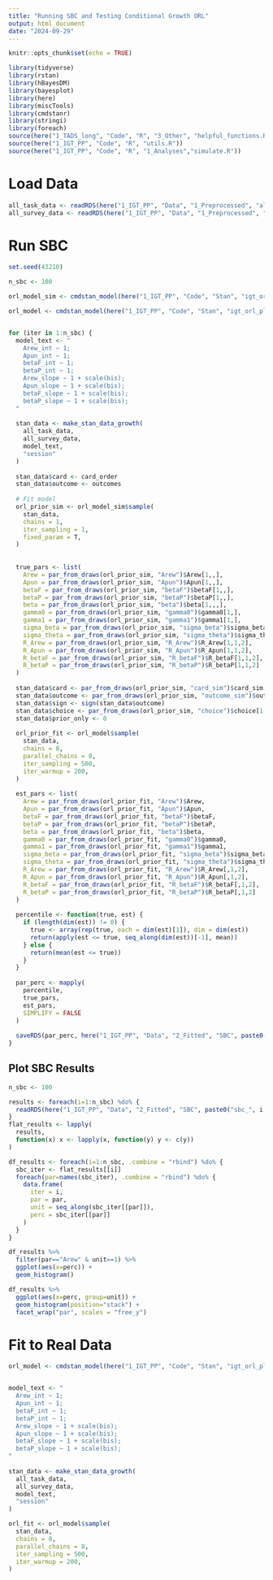 ```yaml
---
title: "Running SBC and Testing Conditional Growth ORL"
output: html_document
date: "2024-09-29"
---
```


```r
knitr::opts_chunk$set(echo = TRUE)

library(tidyverse)
library(rstan)
library(hBayesDM)
library(bayesplot)
library(here)
library(miscTools)
library(cmdstanr)
library(stringi)
library(foreach)
source(here("1_TADS_long", "Code", "R", "3_Other", "helpful_functions.R"))
source(here("1_IGT_PP", "Code", "R", "utils.R"))
source(here("1_IGT_PP", "Code", "R", "1_Analyses","simulate.R"))
```


# Load Data
```r
all_task_data <- readRDS(here("1_IGT_PP", "Data", "1_Preprocessed", "all_task_data.rds"))
all_survey_data <- readRDS(here("1_IGT_PP", "Data", "1_Preprocessed", "all_survey_data.rds"))
```


# Run SBC
```r
set.seed(43210)

n_sbc <- 100

orl_model_sim <- cmdstan_model(here("1_IGT_PP", "Code", "Stan", "igt_orl_playpass_conditional_growth_sbc.stan"))

orl_model <- cmdstan_model(here("1_IGT_PP", "Code", "Stan", "igt_orl_playpass_conditional_growth.stan"))


for (iter in 1:n_sbc) {
  model_text <- "
    Arew_int ~ 1;
    Apun_int ~ 1;
    betaF_int ~ 1;
    betaP_int ~ 1;
    Arew_slope ~ 1 + scale(bis);
    Apun_slope ~ 1 + scale(bis);
    betaF_slope ~ 1 + scale(bis);
    betaP_slope ~ 1 + scale(bis);
  "
  
  stan_data <- make_stan_data_growth(
    all_task_data, 
    all_survey_data,
    model_text,
    "session"
  )
  
  stan_data$card <- card_order
  stan_data$outcome <- outcomes
  
  # Fit model
  orl_prior_sim <- orl_model_sim$sample(
    stan_data, 
    chains = 1,
    iter_sampling = 1,
    fixed_param = T,
  ) 
  
  
  true_pars <- list(
    Arew = par_from_draws(orl_prior_sim, "Arew")$Arew[1,,],
    Apun = par_from_draws(orl_prior_sim, "Apun")$Apun[1,,],
    betaF = par_from_draws(orl_prior_sim, "betaF")$betaF[1,,],
    betaP = par_from_draws(orl_prior_sim, "betaP")$betaP[1,,], 
    beta = par_from_draws(orl_prior_sim, "beta")$beta[1,,,], 
    gamma0 = par_from_draws(orl_prior_sim, "gamma0")$gamma0[1,],
    gamma1 = par_from_draws(orl_prior_sim, "gamma1")$gamma1[1,],
    sigma_beta = par_from_draws(orl_prior_sim, "sigma_beta")$sigma_beta[1,,],
    sigma_theta = par_from_draws(orl_prior_sim, "sigma_theta")$sigma_theta[1,],
    R_Arew = par_from_draws(orl_prior_sim, "R_Arew")$R_Arew[1,1,2],
    R_Apun = par_from_draws(orl_prior_sim, "R_Apun")$R_Apun[1,1,2],
    R_betaF = par_from_draws(orl_prior_sim, "R_betaF")$R_betaF[1,1,2],
    R_betaP = par_from_draws(orl_prior_sim, "R_betaP")$R_betaP[1,1,2]
  )
  
  stan_data$card <- par_from_draws(orl_prior_sim, "card_sim")$card_sim[1,,]
  stan_data$outcome <- par_from_draws(orl_prior_sim, "outcome_sim")$outcome_sim[1,,]
  stan_data$sign <- sign(stan_data$outcome)
  stan_data$choice <- par_from_draws(orl_prior_sim, "choice")$choice[1,,]
  stan_data$prior_only <- 0
  
  orl_prior_fit <- orl_model$sample(
    stan_data, 
    chains = 8,
    parallel_chains = 8,
    iter_sampling = 500,
    iter_warmup = 200,
  ) 
  
  est_pars <- list(
    Arew = par_from_draws(orl_prior_fit, "Arew")$Arew,
    Apun = par_from_draws(orl_prior_fit, "Apun")$Apun,
    betaF = par_from_draws(orl_prior_fit, "betaF")$betaF,
    betaP = par_from_draws(orl_prior_fit, "betaP")$betaP,
    beta = par_from_draws(orl_prior_fit, "beta")$beta, 
    gamma0 = par_from_draws(orl_prior_fit, "gamma0")$gamma0,
    gamma1 = par_from_draws(orl_prior_fit, "gamma1")$gamma1,
    sigma_beta = par_from_draws(orl_prior_fit, "sigma_beta")$sigma_beta,
    sigma_theta = par_from_draws(orl_prior_fit, "sigma_theta")$sigma_theta,
    R_Arew = par_from_draws(orl_prior_fit, "R_Arew")$R_Arew[,1,2],
    R_Apun = par_from_draws(orl_prior_fit, "R_Apun")$R_Apun[,1,2],
    R_betaF = par_from_draws(orl_prior_fit, "R_betaF")$R_betaF[,1,2],
    R_betaP = par_from_draws(orl_prior_fit, "R_betaP")$R_betaP[,1,2]
  )
  
  percentile <- function(true, est) {
    if (length(dim(est)) != 0) {
      true <- array(rep(true, each = dim(est)[1]), dim = dim(est))
      return(apply(est <= true, seq_along(dim(est))[-1], mean))  
    } else {
      return(mean(est <= true))
    }
  }
  
  par_perc <- mapply(
    percentile, 
    true_pars, 
    est_pars, 
    SIMPLIFY = FALSE
  )
  
  saveRDS(par_perc, here("1_IGT_PP", "Data", "2_Fitted", "SBC", paste0("sbc_", iter, ".rds"))) 
}
```

## Plot SBC Results
```r
n_sbc <- 100

results <- foreach(i=1:n_sbc) %do% {
  readRDS(here("1_IGT_PP", "Data", "2_Fitted", "SBC", paste0("sbc_", i, ".rds")))
}
flat_results <- lapply(
  results, 
  function(x) x <- lapply(x, function(y) y <- c(y))
)

df_results <- foreach(i=1:n_sbc, .combine = "rbind") %do% {
  sbc_iter <- flat_results[[i]]
  foreach(par=names(sbc_iter), .combine = "rbind") %do% {
    data.frame(
      iter = i,
      par = par,
      unit = seq_along(sbc_iter[[par]]),
      perc = sbc_iter[[par]]
    )
  }
}

df_results %>%
  filter(par=="Arew" & unit==1) %>%
  ggplot(aes(x=perc)) +
  geom_histogram()

df_results %>%
  ggplot(aes(x=perc, group=unit)) +
  geom_histogram(position="stack") +
  facet_wrap("par", scales = "free_y")
```

# Fit to Real Data
```r
orl_model <- cmdstan_model(here("1_IGT_PP", "Code", "Stan", "igt_orl_playpass_conditional_growth.stan"))


model_text <- "
  Arew_int ~ 1;
  Apun_int ~ 1;
  betaF_int ~ 1;
  betaP_int ~ 1;
  Arew_slope ~ 1 + scale(bis);
  Apun_slope ~ 1 + scale(bis);
  betaF_slope ~ 1 + scale(bis);
  betaP_slope ~ 1 + scale(bis);
"
  
stan_data <- make_stan_data_growth(
  all_task_data, 
  all_survey_data,
  model_text,
  "session"
)

orl_fit <- orl_model$sample(
  stan_data, 
  chains = 8,
  parallel_chains = 8,
  iter_sampling = 500,
  iter_warmup = 200,
) 
```
